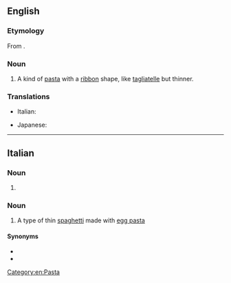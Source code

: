 ==English==
{{wikipedia}}

===Etymology===
From {{etyl|it|en}}.

===Noun===
{{en-noun|-|s}}

# A kind of [[pasta]] with a [[ribbon]] shape, like [[tagliatelle]] but thinner.

===Translations===
{{trans-top|type of pasta}}
* Italian: {{t+|it|taglierini|m}}
{{trans-mid}}
* Japanese: {{t|ja|タリエリーニ|tr=tarierīni|sc=Jpan}}
{{trans-bottom}}

[[Category:en:Pasta]]

----

==Italian==

===Noun===
{{head|it|noun plural form|g=m}}

# {{plural of|it|taglierino}}

===Noun===
{{head|it|noun}}

# A type of thin [[spaghetti]] made with [[egg pasta]]

====Synonyms====
* {{l|it|tajarin}}
* {{l|it|taglierini}}